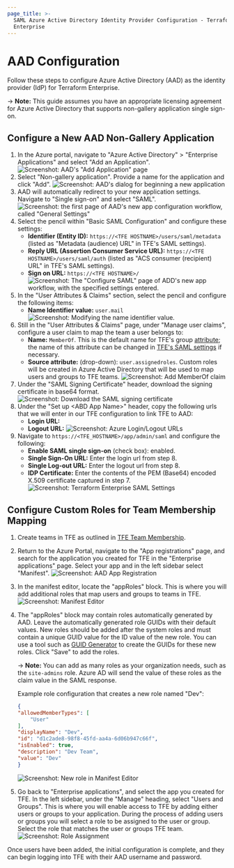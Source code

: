 ```yaml
---
page_title: >-
  SAML Azure Active Directory Identity Provider Configuration - Terraform
  Enterprise
---
```


# AAD Configuration

Follow these steps to configure Azure Active Directory (AAD) as the identity provider (IdP) for Terraform Enterprise.

-> **Note:** This guide assumes you have an appropriate licensing agreement for Azure Active Directory that supports non-gallery application single sign-on.

## Configure a New AAD Non-Gallery Application

1. In the Azure portal, navigate to "Azure Active Directory" > "Enterprise Applications" and select "Add an Application".
   ![Screenshot: AAD's "Add Application" page](/img/docs/sso-aad-saml-add-application.png)
1. Select "Non-gallery application". Provide a name for the application and click "Add".
   ![Screenshot: AAD's dialog for beginning a new application](/img/docs/sso-aad-saml-new-application-form.png)
1. AAD will automatically redirect to your new application settings. Navigate to "Single sign-on" and select "SAML".
   ![Screenshot: the first page of AAD's new app configuration workflow, called "General Settings"](/img/docs/sso-aad-saml-sso-method.png)
1. Select the pencil within "Basic SAML Configuration" and configure these settings:
   - **Identifier (Entity ID):** `https://<TFE HOSTNAME>/users/saml/metadata` (listed as "Metadata (audience) URL" in TFE's SAML settings).
   - **Reply URL (Assertion Consumer Service URL):** `https://<TFE HOSTNAME>/users/saml/auth` (listed as "ACS consumer (recipient) URL" in TFE's SAML settings).
   - **Sign on URL:** `https://<TFE HOSTNAME>/`
     ![Screenshot: The "Configure SAML" page of ADD's new app workflow, with the specified settings entered.](/img/docs/sso-aad-saml-configuration.png)
1. In the "User Attributes & Claims" section, select the pencil and configure the following items:
   - **Name Identifier value:** `user.mail`
     ![Screenshot: Modifying the name identifier value.](/img/docs/sso-aad-saml-user-claims-name-identifier.png)
1. Still in the "User Attributes & Claims" page, under "Manage user claims", configure a user claim to map the team a user belongs to:
   - **Name:** `MemberOf`. This is the default name for TFE's group [attribute](/enterprise/user-management/saml/attributes); the name of this attribute can be changed in [TFE's SAML settings](/enterprise/user-management/saml/configuration) if necessary.
   - **Source attribute:** (drop-down): `user.assignedroles`. Custom roles will be created in Azure Active Directory that will be used to map users and groups to TFE teams.
     ![Screenshot: Add MemberOf claim](/img/docs/sso-aad-saml-user-claims-memberof.png)
1. Under the "SAML Signing Certificate" header, download the signing certificate in base64 format.
   ![Screenshot: Download the SAML signing certificate](/img/docs/sso-aad-saml-signing-certificate.png)
1. Under the "Set up &lt;ABD App Name&gt;" header, copy the following urls that we will enter in our TFE configuration to link TFE to AAD:
   - **Login URL:**
   - **Logout URL:**
     ![Screenshot: Azure Login/Logout URLs](/img/docs/sso-aad-saml-urls.png)
1. Navigate to `https://<TFE_HOSTNAME>/app/admin/saml` and configure the following:
   - **Enable SAML single sign-on** (check box): enabled.
   - **Single Sign-On URL:** Enter the login url from step 8.
   - **Single Log-out URL:** Enter the logout url from step 8.
   - **IDP Certificate:** Enter the contents of the PEM (Base64) encoded X.509 certificate captured in step 7.
     ![Screenshot: Terraform Enterprise SAML Settings](/img/docs/sso-aad-saml-tfe-saml-settings.png)

## Configure Custom Roles for Team Membership Mapping

1. Create teams in TFE as outlined in [TFE Team Membership](/enterprise/user-management/saml/team-membership).
1. Return to the Azure Portal, navigate to the "App registrations" page, and search for the application you created for TFE in the "Enterprise applications" page. Select your app and in the left sidebar select "Manifest".
   ![Screenshot: AAD App Registration](/img/docs/sso-aad-saml-app-registration.png)
1. In the manifest editor, locate the "appRoles" block. This is where you will add additional roles that map users and groups to teams in TFE.
   ![Screenshot: Manifest Editor](/img/docs/sso-aad-saml-manifest-approles.png)
1. The "appRoles" block may contain roles automatically generated by AAD. Leave the automatically generated role GUIDs with their default values.  New roles should be added after the system roles and must contain a unique GUID value for the ID value of the new role. You can use a tool such as [GUID Generator](https://www.guidgenerator.com) to create the GUIDs for these new roles. Click "Save" to add the roles.

   -> **Note:** You can add as many roles as your organization needs, such as the `site-admins` role. Azure AD will send the value of these roles as the claim value in the SAML response.

   Example role configuration that creates a new role named "Dev":

   ```json
   {
   "allowedMemberTypes": [
       "User"
   ],
   "displayName": "Dev",
   "id": "d1c2ade8-98f8-45fd-aa4a-6d06b947c66f",
   "isEnabled": true,
   "description": "Dev Team",
   "value": "Dev"
   }
   ```

   ![Screenshot: New role in Manifest Editor](/img/docs/sso-aad-saml-manifest-devapprole.png)
1. Go back to "Enterprise applications", and select the app you created for TFE. In the left sidebar, under the "Manage" heading, select "Users and Groups". This is where you will enable access to TFE by adding either users or groups to your application. During the process of adding users or groups you will select a role to be assigned to the user or group. Select the role that matches the user or groups TFE team.
   ![Screenshot: Role Assignment](/img/docs/sso-aad-saml-role-assignment.png)

Once users have been added, the initial configuration is complete, and they can begin logging into TFE with their AAD username and password.
